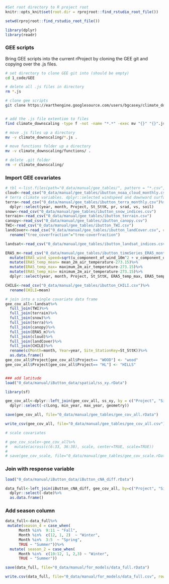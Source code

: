 ```r
#Set root directory to R project root
knitr::opts_knit$set(root.dir = rprojroot::find_rstudio_root_file())

setwd(rprojroot::find_rstudio_root_file())

```

```r
library(dplyr)
library(readr)
```


### GEE scripts {-}

Bring GEE scripts into the current rProject by cloning the GEE git and copying over the .js files.  

```bash
# set directory to clone GEE git into (should be empty)
cd 1_code/GEE

# delete all .js files in directory
rm *.js

# clone gee scripts
git clone https://earthengine.googlesource.com/users/bgcasey/climate_downscaling


# add the .js file extention to files
find climate_downscaling -type f -not -name "*.*" -exec mv "{}" "{}".js \;

# move .js files up a directory
mv -v climate_downscaling/*.js .

# move functions folder up a directory
mv -v climate_downscaling/functions/ .

# delete .git folder
rm -r climate_downscaling/
```



### Import GEE covariates {-}

```r
# tbl <-list.files(path="0_data/manual/gee_tables/", pattern = "*.csv", full.names = TRUE) 
cloud<-read_csv("0_data/manual/gee_tables/ibutton_noaa_cloud_monthly.csv")
# terra climate variables. dplyr::selected windspeed and downward surface shortwave radiation.
terra<-read_csv("0_data/manual/gee_tables/ibutton_terra_monthly.csv")%>%
  dplyr::select(year, month, Project, St_SttK, pr, srad, vs, soil)
snow<-read_csv("0_data/manual/gee_tables/ibutton_snow_indices.csv")
terrain<-read_csv("0_data/manual/gee_tables/ibutton_terrain.csv")
canopy<-read_csv("0_data/manual/gee_tables/ibutton_canopy.csv")
TWI<-read_csv("0_data/manual/gee_tables/ibutton_TWI.csv")
landCover<-read_csv("0_data/manual/gee_tables/ibutton_landCover.csv", col_types=c("forest_type"="factor", "discrete_classification"="factor"))%>%
  rename("tree_coverfraction"="tree-coverfraction")

landsat<-read_csv("0_data/manual/gee_tables/ibutton_landsat_indices.csv")

ERA5_m<-read_csv("0_data/manual/gee_tables/ibutton_timeSeries_ERA5_monthly.csv")%>%
  mutate(ERA5_wind_speed=sqrt(u_component_of_wind_10m^2 + v_component_of_wind_10m^2))%>%
  mutate(ERA5_temp_mean= mean_2m_air_temperature-273.15)%>%
  mutate(ERA5_temp_max= maximum_2m_air_temperature-273.15)%>%
  mutate(ERA5_temp_min= minimum_2m_air_temperature-273.15)%>%
  dplyr::select(year, month, Project, St_SttK, ERA5_temp_max, ERA5_temp_min, ERA5_temp_mean, ERA5_wind_speed)

CHILE<-read_csv("0_data/manual/gee_tables/ibutton_CHILI.csv")%>%
  rename(CHILI=mean)

# join into a single covariate data frame
gee_cov_all<-landsat%>%
  full_join(TWI)%>%
  full_join(terrain)%>%
  full_join(snow)%>%
  full_join(terra)%>%
  full_join(canopy)%>%
  full_join(ERA5_m)%>%
  full_join(cloud)%>%
  full_join(landCover)%>%
  full_join(CHILE)%>%
  rename(c(Month=month, Year=year, Site_StationKey=St_SttK))%>%
  as.data.frame()
gee_cov_all$Project[gee_cov_all$Project== "WOOD"] <- "wood"
gee_cov_all$Project[gee_cov_all$Project== "HL"] <- "HILLS"


### add latitude
load("0_data/manual/iButton_data/spatial/ss_xy.rData")

library(sf)

gee_cov_all<-dplyr::left_join(gee_cov_all, ss_xy, by = c("Project", "Site_StationKey"))%>%
  dplyr::select(-c(Long, min_year, max_year, geometry))

save(gee_cov_all, file="0_data/manual/gee_tables/gee_cov_all.rData")

write_csv(gee_cov_all, file="0_data/manual/gee_tables/gee_cov_all.csv")     

# scale covariates

# gee_cov_scale<-gee_cov_all%>%
#   mutate(across(c(6:33, 36:38), scale, center=TRUE, scale=TRUE))
# 
# save(gee_cov_scale, file="0_data/manual/gee_tables/gee_cov_scale.rData")

```

### Join with response variable {-}

```r
load("0_data/manual/iButton_data/iButton_cNA_diff.rData")

data_full<-left_join(iButton_cNA_diff, gee_cov_all, by=c("Project", "Site_StationKey", "Month", "Year"))%>%
  dplyr::select(-date)%>%
  as.data.frame()
```

### Add season column {-}

```r

data_full<-data_full%>%
 mutate(season_4 = case_when(
      Month %in%  9:11 ~ "Fall",
      Month %in%  c(12, 1, 2)  ~ "Winter",
      Month %in%  3:5  ~ "Spring",
      TRUE ~ "Summer"))%>%
  mutate( season_2 = case_when(
      Month %in%  c(10:12, 1, 2,3) ~ "Winter",
      TRUE ~ "Summer"))

save(data_full, file="0_data/manual/for_models/data_full.rData")

write.csv(data_full, file="0_data/manual/for_models/data_full.csv", row.names = FALSE)  
```


